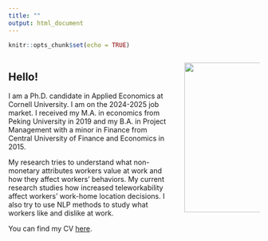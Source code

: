 ```yaml
---
title: ""
output: html_document
---
```


```r
knitr::opts_chunk$set(echo = TRUE)
```


<style>
  .column-left{
    float: left;
    width: 65%;
    text-align: left;
  }
.column-right{
  float: right;
  width: 30%;
  text-align: right;
}
</style>

<div class="column-left">
## Hello!
I am a Ph.D. candidate in Applied Economics at Cornell University. I am on the 2024-2025 job market. I received my M.A. in economics from Peking University in 2019 and my B.A. in Project Management with a minor in Finance from Central University of Finance and Economics in 2015.

My research tries to understand what non-monetary attributes workers value at work and how they affect workers' behaviors. My current research studies how increased teleworkability affect workers' work-home location decisions. I also try to use NLP methods to study what workers like and dislike at work.

You can find my CV [here](files/CV_Xiaoying_Liu_Academic_Aug24.pdf).
</div>

<div class="column-right">
<img style="float right;" src="images/Xiaoying-Liu-May24.jpg" width="300px"> 
</div>
